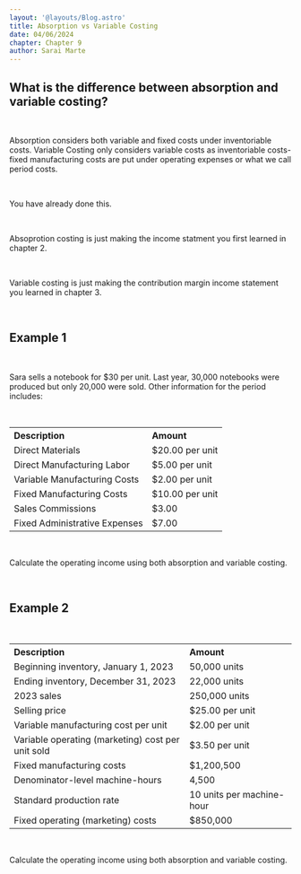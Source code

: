 ```yaml
---
layout: '@layouts/Blog.astro'
title: Absorption vs Variable Costing
date: 04/06/2024
chapter: Chapter 9
author: Sarai Marte
---
```


<span style=" font-family: var(--primaryFont);">

## What is the difference between absorption and variable costing?

&nbsp;&nbsp;&nbsp;&nbsp;

Absorption considers both variable and fixed costs under inventoriable costs.
Variable Costing only considers variable costs as inventoriable costs- fixed manufacturing costs are put under operating expenses or what we call period costs.

&nbsp;&nbsp;&nbsp;&nbsp;

You have already done this.

&nbsp;&nbsp;&nbsp;&nbsp;

Absoprotion costing is just making the income statment you first learned in chapter 2.

&nbsp;&nbsp;&nbsp;&nbsp;

Variable costing is just making the contribution margin income statement you learned in chapter 3.

&nbsp;&nbsp;&nbsp;&nbsp;

## Example 1

&nbsp;&nbsp;&nbsp;&nbsp;

Sara sells a notebook for $30 per unit. Last year, 30,000 notebooks were produced but only 20,000 were sold. Other information for the period includes:

&nbsp;&nbsp;&nbsp;&nbsp;

<table>
 <tr>
        <th style = "text-align:start">Description</th>
        <th style = "text-align:start">Amount</th>
    </tr>
    <tr>
        <td>Direct Materials</td>
        <td>$20.00 per unit</td>
    </tr>
    <tr>
        <td>Direct Manufacturing Labor</td>
        <td>$5.00 per unit</td>
    </tr>
    <tr>
        <td>Variable Manufacturing Costs</td>
        <td>$2.00 per unit</td>
    </tr>
    <tr>
        <td>Fixed Manufacturing Costs</td>
        <td>$10.00 per unit</td>
    </tr>
    <tr>
        <td>Sales Commissions</td>
        <td>$3.00</td>
    </tr>
    <tr>
        <td>Fixed Administrative Expenses</td>
        <td>$7.00</td>
    </tr>
</table>

&nbsp;&nbsp;&nbsp;&nbsp;

Calculate the operating income using both absorption and variable costing.

&nbsp;&nbsp;&nbsp;&nbsp;

## Example 2

&nbsp;&nbsp;&nbsp;&nbsp;

<table>
    <tr>
        <th style = "text-align:start">Description</th>
        <th style = "text-align:start">Amount</th>
    </tr>
    <tr>
        <td>Beginning inventory, January 1, 2023</td>
        <td>50,000 units</td>
    </tr>
    <tr>
        <td>Ending inventory, December 31, 2023</td>
        <td>22,000 units</td>
    </tr>
    <tr>
        <td>2023 sales</td>
        <td>250,000 units</td>
    </tr>
    <tr>
        <td>Selling price </td>
        <td>$25.00 per unit</td>
    </tr>
    <tr>
        <td>Variable manufacturing cost per unit</td>
        <td>$2.00 per unit</td>
    </tr>
    <tr>
        <td>Variable operating (marketing) cost per unit sold</td>
        <td>$3.50 per unit</td>
    </tr>
    <tr>
        <td>Fixed manufacturing costs</td>
        <td>$1,200,500</td>
    </tr>
    <tr>
        <td>Denominator-level machine-hours</td>
        <td>4,500</td>
    </tr>
    <tr>
        <td>Standard production rate</td>
        <td>10 units per machine-hour</td>
    </tr>
    <tr>
        <td>Fixed operating (marketing) costs</td>
        <td>$850,000</td>
    </tr>
</table>

&nbsp;&nbsp;&nbsp;&nbsp;

Calculate the operating income using both absorption and variable costing.

&nbsp;&nbsp;&nbsp;&nbsp;

</span>

